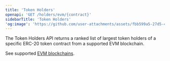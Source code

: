 ```yaml
---
title: 'Token Holders'
openapi: 'GET /holders/evm/{contract}'
sidebarTitle: 'Token Holders'
'og:image': 'https://github.com/user-attachments/assets/fbb599a5-27d5-4c77-8c04-698d836c8f64'
---
```


The Token Holders API returns a ranked list of largest token holders of a specific ERC-20 token contract from a supported EVM blockchain.

See supported [EVM blockchains](https://pinax.network/en/chain).